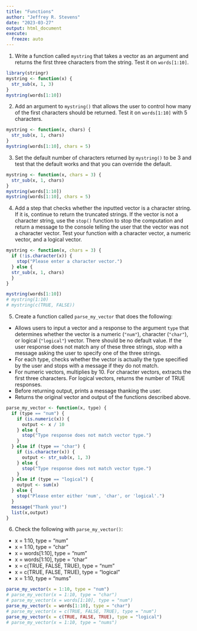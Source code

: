 ```yaml
---
title: "Functions"
author: "Jeffrey R. Stevens"
date: "2023-03-27"
output: html_document
execute:
  freeze: auto
---
```



1. Write a function called `mystring` that takes a vector as an argument and returns the first three characters from the string. Test it on `words[1:10]`.

```r
library(stringr)
mystring <- function(x) {
  str_sub(x, 1, 3)
}
mystring(words[1:10])
```

2. Add an argument to `mystring()` that allows the user to control how many of the first characters should be returned. Test it on `words[1:10]` with 5 characters.

```r
mystring <- function(x, chars) {
  str_sub(x, 1, chars)
}
mystring(words[1:10], chars = 5)
```

3. Set the default number of characters returned by `mystring()` to be 3 and test that the default works and that you can override the default.

```r
mystring <- function(x, chars = 3) {
  str_sub(x, 1, chars)
}
mystring(words[1:10])
mystring(words[1:10], chars = 5)
```

4. Add a step that checks whether the inputted vector is a character string. If it is, continue to return the truncated strings. If the vector is not a character string, use the `stop()` function to stop the computation and return a message to the console telling the user that the vector was not a character vector. Test your function with a character vector, a numeric vector, and a logical vector.

```r
mystring <- function(x, chars = 3) {
  if (!is.character(x)) {
    stop("Please enter a character vector.")
  } else {
  str_sub(x, 1, chars)
  }
}

mystring(words[1:10])
# mystring(1:10)
# mystring(c(TRUE, FALSE))
```

5. Create a function called `parse_my_vector` that does the following:
  * Allows users to input a vector and a response to the argument `type` that determines whether the vector is a numeric (`"num"`), character (`"char"`), or logical (`"logical"`) vector. There should be no default value. If the user response does not match any of these three strings, stop with a message asking the user to specify one of the three strings.
  * For each type, checks whether the vector is actually the type specified by the user and stops with a message if they do not match.
  * For numeric vectors, multiplies by 10. For character vectors, extracts the first three characters. For logical vectors, returns the number of TRUE responses.
  * Before returning output, prints a message thanking the user.
  * Returns the original vector and output of the functions described above.

```r
parse_my_vector <- function(x, type) {
  if (type == "num") {
    if (is.numeric(x)) {
      output <- x / 10
    } else {
      stop("Type response does not match vector type.")
    }
  } else if (type == "char") {
    if (is.character(x)) {
      output <- str_sub(x, 1, 3)
    } else {
      stop("Type response does not match vector type.")
    }
  } else if (type == "logical") {
    output <- sum(x)
  } else {
    stop("Please enter either 'num', 'char', or 'logical'.")
  }
  message("Thank you!")
  list(x,output)
}
```

6. Check the following with `parse_my_vector()`:
  * x = 1:10, type = "num"
  * x = 1:10, type = "char"
  * x = words[1:10], type = "num"
  * x = words[1:10], type = "char"
  * x = c(TRUE, FALSE, TRUE), type = "num"
  * x = c(TRUE, FALSE, TRUE), type = "logical"
  * x = 1:10, type = "nums"

```r
parse_my_vector(x = 1:10, type = "num")
# parse_my_vector(x = 1:10, type = "char")
# parse_my_vector(x = words[1:10], type = "num")
parse_my_vector(x = words[1:10], type = "char")
# parse_my_vector(x = c(TRUE, FALSE, TRUE), type = "num")
parse_my_vector(x = c(TRUE, FALSE, TRUE), type = "logical")
# parse_my_vector(x = 1:10, type = "nums")
```

